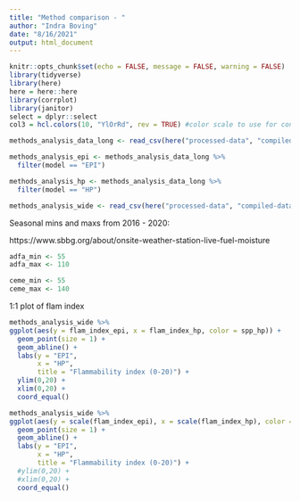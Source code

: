 ```yaml
---
title: "Method comparison - "
author: "Indra Boving"
date: "8/16/2021"
output: html_document
---
```


```r
knitr::opts_chunk$set(echo = FALSE, message = FALSE, warning = FALSE)
library(tidyverse)
library(here)
here = here::here
library(corrplot)
library(janitor)
select = dplyr::select
col3 = hcl.colors(10, "YlOrRd", rev = TRUE) #color scale to use for consistency 
```

```r

methods_analysis_data_long <- read_csv(here("processed-data", "compiled-datasets", "METHODS", "bothmethods_bothlocations_long.csv"), show_col_types = FALSE)

methods_analysis_epi <- methods_analysis_data_long %>% 
  filter(model == "EPI")

methods_analysis_hp <- methods_analysis_data_long %>% 
  filter(model == "HP")

methods_analysis_wide <- read_csv(here("processed-data", "compiled-datasets", "METHODS", "bothmethods_bothlocations_wide.csv"))
```

Seasonal mins and maxs from 2016 - 2020:

https://www.sbbg.org/about/onsite-weather-station-live-fuel-moisture 

```r
adfa_min <- 55
adfa_max <- 110

ceme_min <- 55
ceme_max <- 140
```

1:1 plot of flam index
```r
methods_analysis_wide %>% 
ggplot(aes(y = flam_index_epi, x = flam_index_hp, color = spp_hp)) +
  geom_point(size = 1) +
  geom_abline() +
  labs(y = "EPI", 
       x = "HP", 
       title = "Flammability index (0-20)") +
  ylim(0,20) +
  xlim(0,20) +
  coord_equal()
```
```r
methods_analysis_wide %>% 
ggplot(aes(y = scale(flam_index_epi), x = scale(flam_index_hp), color = spp_hp)) +
  geom_point(size = 1) +
  geom_abline() +
  labs(y = "EPI", 
       x = "HP", 
       title = "Flammability index (0-20)") +
  #ylim(0,20) +
  #xlim(0,20) +
  coord_equal()
```
